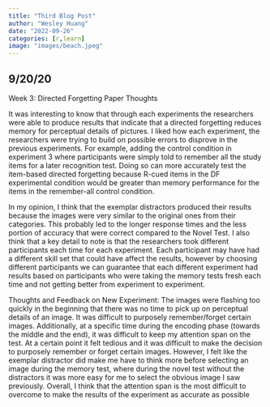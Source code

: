 ```yaml
---
title: "Third Blog Post"
author: "Wesley Huang"
date: "2022-09-26"
categories: [r,learn]
image: "images/beach.jpeg"
---
```


## 9/20/20

Week 3: Directed Forgetting Paper Thoughts

It was interesting to know that through each experiments the researchers were able to produce results that indicate that a directed forgetting reduces memory for perceptual details of pictures. I liked how each experiment, the researchers were trying to build on possible errors to disprove in the previous experiments. For example, adding the control condition in experiment 3 where participants were simply told to remember all the study items for a later recognition test. Doing so can more accurately test the item-based directed forgetting because R-cued items in the DF experimental condition would be greater than memory performance for the items in the remember-all control condition.

In my opinion, I think that the exemplar distractors produced their results because the images were very similar to the original ones from their categories. This probably led to the longer response times and the less portion of accuracy that were correct compared to the Novel Test. I also think that a key detail to note is that the researchers took different participants each time for each experiment. Each participant may have had a different skill set that could have affect the results, however by choosing different participants we can guarantee that each different experiment had results based on participants who were taking the memory tests fresh each time and not getting better from experiment to experiment.

Thoughts and Feedback on New Experiment: The images were flashing too quickly in the beginning that there was no time to pick up on perceptual details of an image. It was difficult to purposely remember/forget certain images. Additionally, at a specific time during the encoding phase (towards the middle and the end), it was difficult to keep my attention span on the test. At a certain point it felt tedious and it was difficult to make the decision to purposely remember or forget certain images. However, I felt like the exemplar distractor did make me have to think more before selecting an image during the memory test, where during the novel test without the distractors it was more easy for me to select the obvious image I saw previously. Overall, I think that the attention span is the most difficult to overcome to make the results of the experiment as accurate as possible
